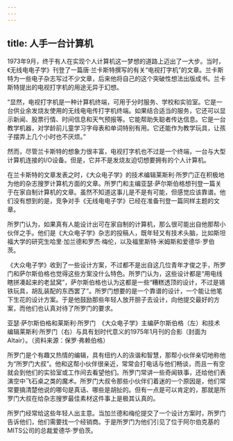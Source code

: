 ```yaml
---
---
---
```

title: 人手一台计算机
---




1973年9月，终于有人在实现个人计算机这一梦想的道路上迈出了一大步。当时，《无线电电子学》刊登了一篇唐·兰卡斯特撰写的有关“电视打字机”的文章。兰卡斯特为一些电子杂志写过不少文章，后来他将自己的这个突破性想法出版成书。兰卡斯特提出的电视打字机的用途无异于幻想。

“显然，电视打字机是一种计算机终端，可用于分时服务、学校和实验室。它是一台供业余发烧友使用的无线电电传打字机终端。如果结合适当的服务，它还可以显示新闻、股票行情、时间信息和天气预报等。它能帮助失聪者传达信息。它是一台教学机器，对学龄前儿童学习字母表和单词特别有用。它还能作为教学玩具，让孩子摆弄上几个小时也不厌烦。”

然而，尽管兰卡斯特的想象力很丰富，电视打字机也不过是一个终端，一台与大型计算机连接的I/O设备。但是，它并不是发烧友迫切想要拥有的个人计算机。

在兰卡斯特的文章发表之时，《大众电子学》的技术编辑莱斯利·所罗门正在积极地为他的杂志搜罗计算机方面的文章。所罗门和主编亚瑟·萨尔斯伯格想刊登一篇关于在家自制计算机的文章。虽然不知道这事儿是不是有可能，但感觉应该靠谱。他们没有想到的是，竞争对手《无线电电子学》已经在准备刊登一篇同样主题的文章。

所罗门认为，如果真有人能设计出可在家自制的计算机，那么很可能出自他那帮小伙伴之手。他们是《大众电子学》杂志的投稿人，既年轻又有技术头脑，比如斯坦福大学的研究生哈里·加兰德和罗杰·梅伦，以及福里斯特·米姆斯和爱德华·罗伯茨。

《大众电子学》收到了一些设计方案，不过都不是出自这几位青年才俊之手，所罗门和萨尔斯伯格也觉得这些方案没什么特色。所罗门认为，这些设计都是“用电线瞎拼凑起来的老鼠窝”，萨尔斯伯格也认为这都是一些“糟糕透顶的设计，不过是锡铁玩具，胡乱装配的东西罢了”。所罗门想要的是一个靠谱的设计，一个能让他笔下生花的设计方案。于是他鼓励那些年轻人放开胆子去设计，向他提交最好的方案，而他们也认真对待了所罗门的要求。



亚瑟·萨尔斯伯格和莱斯利·所罗门　《大众电子学》主编萨尔斯伯格（左）和技术编辑莱斯利·所罗门（右）与具有划时代意义的1975年1月刊的合影（封面为Altair）。（资料来源：保罗·弗赖伯格）

所罗门是个有趣又热情的编辑，具有纽约人的诙谐和智慧，那帮小伙伴亲切地称他为“所罗门大叔”。他和这帮小伙伴很亲近，常常会打电话与他们畅谈，而且一有空就会到他们的实验室或工作间去看望他们。所罗门常讲一些奇闻轶事，还给他们表演空中飞石桌之类的魔术。所罗门大叔令那些小伙伴们着迷的一个原因是，他们常常要搞清楚他说的哪句是真话、哪些是胡扯的。但有一点是可以肯定的，那就是所罗门大叔在给杂志搜罗最佳素材这件事上是极其认真的。

所罗门经常给这些年轻人出主意。当加兰德和梅伦提交了一个设计方案时，所罗门告诉他们，他们需要找一个经销商。于是所罗门为他们引见了位于阿尔伯克基的MITS公司的总裁爱德华·罗伯茨。